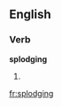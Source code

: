 ==English==

===Verb===
'''splodging'''

# {{third-person singular of|[[splodge]]}}

[[fr:splodging]]